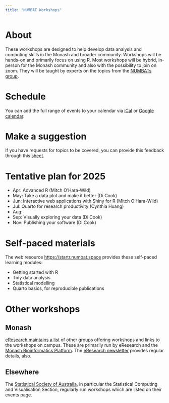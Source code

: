 ```yaml
---
title: "NUMBAT Workshops"
---
```


# About

These workshops are designed to help develop data analysis and computing skills in the Monash and broader community. Workshops will be hands-on and primarily focus on using R. Most workshops will be hybrid, in-person for the Monash community and also with the possibility to join on zoom. They will be taught by experts on the topics from the [NUMBATs group](https://numbat.space/people/). 

# Schedule

You can add the full range of events to your calendar via [iCal](https://calendar.google.com/calendar/ical/t0umouvaoo3h62kcfcj7vcfck8%40group.calendar.google.com/public/basic.ics) or [Google calendar](https://calendar.google.com/calendar?cid=dDB1bW91dmFvbzNoNjJrY2Zjajd2Y2ZjazhAZ3JvdXAuY2FsZW5kYXIuZ29vZ2xlLmNvbQ).

# Make a suggestion

If you have requests for topics to be covered, you can provide this feedback through this [sheet](https://forms.gle/BLdEp9KMqmvstgWb7).

# Tentative plan for 2025

- Apr: Advanced R (Mitch O'Hara-Wild)
- May: Take a data plot and make it better (Di Cook)
- Jun: Interactive web applications with Shiny for R (Mitch O'Hara-Wild)
- Jul: Quarto for research productivity (Cynthia Huang)
- Aug: 
- Sep: Visually exploring your data (Di Cook)
- Nov: Publishing your software (Di Cook)

# Self-paced materials 

The web resource [https://startr.numbat.space](https://startr.numbat.space) provides these self-paced learning modules:

- Getting started with R
- Tidy data analysis
- Statistical modelling
- Quarto basics, for reproducible publications 

# Other workshops 

## Monash

[eResearch maintains a list](https://docs.erc.monash.edu/training/) of other groups offering workshops and links to the workshops on campus. These are primarily run by eResearch and the [Monash Bioinformatics Platform](https://www.monash.edu/researchinfrastructure/bioinformatics/training). The [eResearch newsletter](https://mailchi.mp/e0c3342ff59a/eresearch-march-2025-newsletter) provides regular details, also. 

## Elsewhere

The [Statistical Society of Australia](https://www.statsoc.org.au/Events-calendar), in particular the Statistical Computing and Visualisation Section, regularly run workshops which are listed on their events page.

<!-- topic list:
- basics of tidy data wrangling
- basic data visualisation with ggplot2
- making maps
- reproducible data analysis (quarto)
- collaborative data analysis (git)
- publishing your software
- packaging your software for sharing
- communicating your data with a web app
- finding and wrangling wild-caught data
- forecasting
- basic statistical models
- advanced statistical models
- cluster analysis
- classfication
- high-dimensional data analysis
- utilising LLMs in data analysis
- running computing intensive code simply on basic equipment
- working with text data
- making your research website
- web scraping
-->
